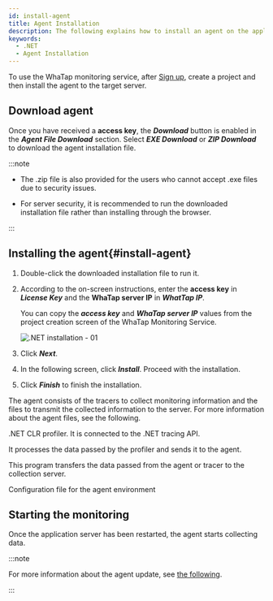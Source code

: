 ```yaml
---
id: install-agent
title: Agent Installation
description: The following explains how to install an agent on the application server in the .NET environment.
keywords:
  - .NET
  - Agent Installation
---
```



To use the WhaTap monitoring service, after [Sign up](https://www.whatap.io/en/signup/), create a project and then install the agent to the target server.


<Createprojectv2 />


<Accesskeyv2 />

## Download agent

Once you have received a **access key**, the **_Download_** button is enabled in the **_Agent File Download_** section. Select **_EXE Download_** or **_ZIP Download_** to download the agent installation file.

:::note

- The .zip file is also provided for the users who cannot accept .exe files due to security issues.

- For server security, it is recommended to run the downloaded installation file rather than installing through the browser.

:::

## Installing the agent{#install-agent}

1. Double-click the downloaded installation file to run it.

2. According to the on-screen instructions, enter the **access key** in **_License Key_** and the **WhaTap server IP** in **_WhatTap IP_**.

   You can copy the **_access key_** and **_WhaTap server IP_** values from the project creation screen of the WhaTap Monitoring Service.

   ![.NET installation - 01](https://img.whatap.io/media/agent_dotnet/install/agent_install_02.png)

3. Click **_Next_**.

4. In the following screen, click **_Install_**. Proceed with the installation.

5. Click **_Finish_** to finish the installation.

The agent consists of the tracers to collect monitoring information and the files to transmit the collected information to the server. For more information about the agent files, see the following.

<Filetree name="whatap">

<FiletreeItem name="WhaTap.ClrProfiler.dll" type="file">.NET CLR profiler. It is connected to the .NET tracing API.</FiletreeItem>

<FiletreeItem name="WhaTap.Trace.dll" type="file">It processes the data passed by the profiler and sends it to the agent.</FiletreeItem>

<FiletreeItem name="whatap_dotnet.exe" type="file">This program transfers the data passed from the agent or tracer to the collection server.</FiletreeItem>

<FiletreeItem name="whatap.conf" type="file">Configuration file for the agent environment</FiletreeItem>

</Filetree>

## Starting the monitoring

Once the application server has been restarted, the agent starts collecting data.

:::note

For more information about the agent update, see [the following](agent-manage).

:::
